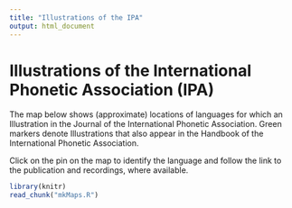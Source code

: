 ```yaml
---
title: "Illustrations of the IPA"
output: html_document
---
```


# Illustrations of the International Phonetic Association (IPA)

The map below shows (approximate) locations of languages for which an Illustration in the 
Journal of the International Phonetic Association. Green markers denote Illustrations that also appear
in the Handbook of the  International Phonetic Association.

Click on the pin on the map to identify the language and follow the link to the publication and recordings, where available.

```r
library(knitr)
read_chunk("mkMaps.R")
```
```r

```
```r

```
```r

```



